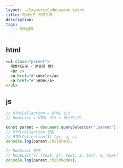 ```yaml
---
layout: ~/layouts/CodeLayout.astro
title: 자식노드 가져오기
description:
tags:
	- DOM선택 
---
```


## html

```html
<ul class="parent">
  개발자도구 - 콘솔창 확인
  <br />
  <a href="#">World</a>
  <a href="#">WoW</a>
</ul>
```

## js

```js
// HTMLCollection = HTML 요소
// NodeList = HTML 요소 + 텍스트노드

const parent = document.querySelector(".parent");
// HTMLCollection 반환
// HTMLCollection(3) [br, a, a]
console.log(parent.children);

// NodeList 반환
// NodeList(7) [text, br, text, a, text, a, text]
console.log(parent.childNodes);
```
